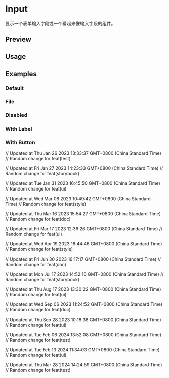 

<Meta of={InputStories} />

# Input

显示一个表单输入字段或一个看起来像输入字段的组件。

## Preview

<Canvas of={InputStories.Default} />

<Controls />

## Usage



<Source code={importCode} language='ts' dark />
<Source code={usageCode} language='tsx' dark />

## Examples

### Default

<Canvas of={InputStories.Default} />

### File

<Canvas of={InputStories.File} />

### Disabled

<Canvas of={InputStories.Disabled} />

### With Label

<Canvas of={InputStories.WithLabel} />

### With Button

<Canvas of={InputStories.WithButton} />

// Updated at Thu Jan 26 2023 13:33:37 GMT+0800 (China Standard Time)
// Random change for feat(test)

// Updated at Fri Jan 27 2023 14:23:33 GMT+0800 (China Standard Time)
// Random change for feat(storybook)

// Updated at Tue Jan 31 2023 16:45:50 GMT+0800 (China Standard Time)
// Random change for feat(ui)

// Updated at Wed Mar 08 2023 10:49:42 GMT+0800 (China Standard Time)
// Random change for feat(style)

// Updated at Thu Mar 16 2023 15:54:27 GMT+0800 (China Standard Time)
// Random change for feat(doc)

// Updated at Fri Mar 17 2023 12:36:26 GMT+0800 (China Standard Time)
// Random change for feat(ui)

// Updated at Wed Apr 19 2023 16:44:46 GMT+0800 (China Standard Time)
// Random change for feat(style)

// Updated at Fri Jun 30 2023 16:17:17 GMT+0800 (China Standard Time)
// Random change for feat(doc)

// Updated at Mon Jul 17 2023 14:52:16 GMT+0800 (China Standard Time)
// Random change for feat(storybook)

// Updated at Thu Aug 17 2023 13:30:22 GMT+0800 (China Standard Time)
// Random change for feat(ui)

// Updated at Wed Sep 06 2023 11:24:52 GMT+0800 (China Standard Time)
// Random change for feat(doc)

// Updated at Thu Sep 28 2023 10:18:38 GMT+0800 (China Standard Time)
// Random change for feat(ui)

// Updated at Tue Feb 06 2024 13:52:08 GMT+0800 (China Standard Time)
// Random change for feat(test)

// Updated at Tue Feb 13 2024 11:34:03 GMT+0800 (China Standard Time)
// Random change for feat(ui)

// Updated at Thu Mar 28 2024 14:24:59 GMT+0800 (China Standard Time)
// Random change for feat(test)
